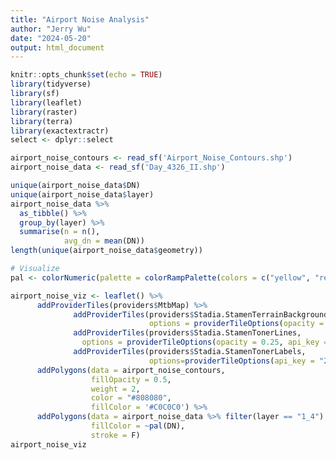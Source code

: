 ```yaml
---
title: "Airport Noise Analysis"
author: "Jerry Wu"
date: "2024-05-20"
output: html_document
---
```


```r
knitr::opts_chunk$set(echo = TRUE)
library(tidyverse)
library(sf)
library(leaflet)
library(raster)
library(terra)
library(exactextractr)
select <- dplyr::select
```

```r
airport_noise_contours <- read_sf('Airport_Noise_Contours.shp')
airport_noise_data <- read_sf('Day_4326_II.shp')
```

```r
unique(airport_noise_data$DN)
unique(airport_noise_data$layer)
airport_noise_data %>%
  as_tibble() %>%
  group_by(layer) %>%
  summarise(n = n(),
            avg_dn = mean(DN))
length(unique(airport_noise_data$geometry))
```


```r
# Visualize
pal <- colorNumeric(palette = colorRampPalette(colors = c("yellow", "red"), space = "Lab"), domain = NULL)

airport_noise_viz <- leaflet() %>% 
      addProviderTiles(providers$MtbMap) %>%
              addProviderTiles(providers$Stadia.StamenTerrainBackground,
                               options = providerTileOptions(opacity = 0.9, api_key = "2960e34d-9997-48db-abeb-360be74fc3f5")) %>%
              addProviderTiles(providers$Stadia.StamenTonerLines,
                options = providerTileOptions(opacity = 0.25, api_key = "2960e34d-9997-48db-abeb-360be74fc3f5")) %>%
              addProviderTiles(providers$Stadia.StamenTonerLabels,
                               options=providerTileOptions(api_key = "2960e34d-9997-48db-abeb-360be74fc3f5")) %>%
      addPolygons(data = airport_noise_contours,
                  fillOpacity = 0.5, 
                  weight = 2, 
                  color = "#808080",
                  fillColor = '#C0C0C0') %>%
      addPolygons(data = airport_noise_data %>% filter(layer == "1_4") %>% head(10000),
                  fillColor = ~pal(DN), 
                  stroke = F)
airport_noise_viz
```

